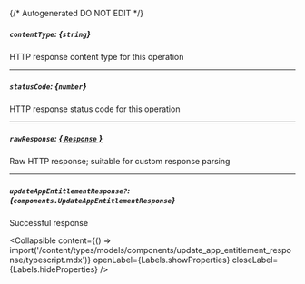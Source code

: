 {/* Autogenerated DO NOT EDIT  */}

##### `contentType`: *{`string`}*
HTTP response content type for this operation

---
##### `statusCode`: *{`number`}*
HTTP response status code for this operation

---
##### `rawResponse`: [*{ `Response` }*](https://developer.mozilla.org/en-US/docs/Web/API/Response)
Raw HTTP response; suitable for custom response parsing

---
##### `updateAppEntitlementResponse?`: *{`components.UpdateAppEntitlementResponse`}*
Successful response

<Collapsible content={() => import('/content/types/models/components/update_app_entitlement_response/typescript.mdx')} openLabel={Labels.showProperties} closeLabel={Labels.hideProperties} />



